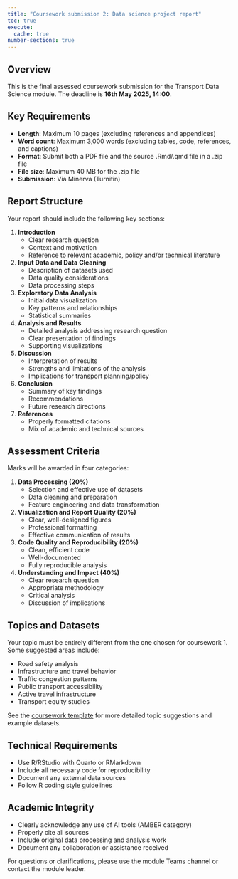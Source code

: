 ```yaml
---
title: "Coursework submission 2: Data science project report"
toc: true
execute: 
  cache: true
number-sections: true
---
```


## Overview

This is the final assessed coursework submission for the Transport Data Science module. The deadline is **16th May 2025, 14:00**.

## Key Requirements

- **Length**: Maximum 10 pages (excluding references and appendices)
- **Word count**: Maximum 3,000 words (excluding tables, code, references, and captions)
- **Format**: Submit both a PDF file and the source .Rmd/.qmd file in a .zip file
- **File size**: Maximum 40 MB for the .zip file
- **Submission**: Via Minerva (Turnitin)

## Report Structure

Your report should include the following key sections:

1. **Introduction**
   - Clear research question
   - Context and motivation
   - Reference to relevant academic, policy and/or technical literature

2. **Input Data and Data Cleaning**
   - Description of datasets used
   - Data quality considerations
   - Data processing steps

3. **Exploratory Data Analysis**
   - Initial data visualization
   - Key patterns and relationships
   - Statistical summaries

4. **Analysis and Results**
   - Detailed analysis addressing research question
   - Clear presentation of findings
   - Supporting visualizations

5. **Discussion**
   - Interpretation of results
   - Strengths and limitations of the analysis
   - Implications for transport planning/policy

6. **Conclusion**
   - Summary of key findings
   - Recommendations
   - Future research directions

7. **References**
   - Properly formatted citations
   - Mix of academic and technical sources

## Assessment Criteria

Marks will be awarded in four categories:

1. **Data Processing (20%)**
   - Selection and effective use of datasets
   - Data cleaning and preparation
   - Feature engineering and data transformation

2. **Visualization and Report Quality (20%)**
   - Clear, well-designed figures
   - Professional formatting
   - Effective communication of results

3. **Code Quality and Reproducibility (20%)**
   - Clean, efficient code
   - Well-documented
   - Fully reproducible analysis

4. **Understanding and Impact (40%)**
   - Clear research question
   - Appropriate methodology
   - Critical analysis
   - Discussion of implications

## Topics and Datasets

Your topic must be entirely different from the one chosen for coursework 1. Some suggested areas include:

- Road safety analysis
- Infrastructure and travel behavior
- Traffic congestion patterns
- Public transport accessibility
- Active travel infrastructure
- Transport equity studies

See the [coursework template](https://github.com/ITSLeeds/TDS/raw/master/coursework-template.Rmd) for more detailed topic suggestions and example datasets.

## Technical Requirements

- Use R/RStudio with Quarto or RMarkdown
- Include all necessary code for reproducibility
- Document any external data sources
- Follow R coding style guidelines

## Academic Integrity

- Clearly acknowledge any use of AI tools (AMBER category)
- Properly cite all sources
- Include original data processing and analysis work
- Document any collaboration or assistance received

For questions or clarifications, please use the module Teams channel or contact the module leader.